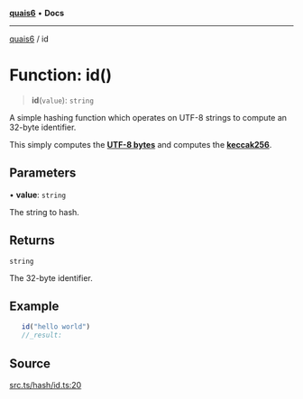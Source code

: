 [**quais6**](../README.md) • **Docs**

***

[quais6](../globals.md) / id

# Function: id()

> **id**(`value`): `string`

A simple hashing function which operates on UTF-8 strings to
 compute an 32-byte identifier.

 This simply computes the [**UTF-8 bytes**](toUtf8Bytes.md) 
 and computes the [**keccak256**](keccak256.md).

## Parameters

• **value**: `string`

The string to hash.

## Returns

`string`

The 32-byte identifier.

## Example

```ts
   id("hello world")
   //_result:
 ```

## Source

[src.ts/hash/id.ts:20](https://github.com/dominant-strategies/quais-6.js/blob/aca1855329c3946c627ab7f16ac5304cea7d20c5/src.ts/hash/id.ts#L20)
